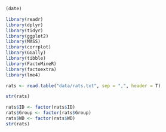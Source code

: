 
```r
(date)
```

```r

library(readr)
library(dplyr)
library(tidyr)
library(ggplot2)
library(MASS)
library(corrplot)
library(GGally)
library(tibble)
library(FactoMineR)
library(factoextra)
library(lme4)

rats <- read.table("data/rats.txt", sep = ",", header = T)

str(rats)
```

```r
rats$ID <- factor(rats$ID)
rats$Group <- factor(rats$Group)
rats$WD <- factor(rats$WD)
str(rats)
```